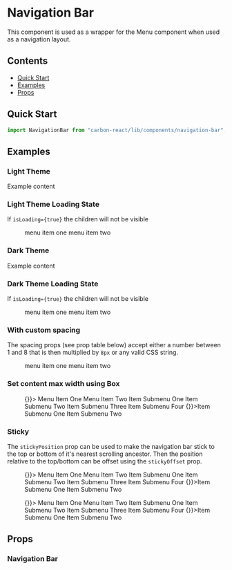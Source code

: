 
<Meta title="Design System/Navigation Bar" />

# Navigation Bar

This component is used as a wrapper for the Menu component when used as a navigation layout.

## Contents

- [Quick Start](#quick-start)
- [Examples](#examples)
- [Props](#props)

## Quick Start

```javascript
import NavigationBar from "carbon-react/lib/components/navigation-bar";
```

## Examples

### Light Theme

<Preview>
  <Story name="default" parameters={{ info: { disable: true } }}>
    <NavigationBar>Example content</NavigationBar>
  </Story>
</Preview>

### Light Theme Loading State

If `isLoading={true}` the children will not be visible

<Preview>
  <Story name="isLoading" parameters={{ info: { disable: true } }}>
    <NavigationBar isLoading>
      <Menu>
        <MenuItem>menu item one</MenuItem>
        <MenuItem>menu item two</MenuItem>
      </Menu>
    </NavigationBar>
  </Story>
</Preview>

### Dark Theme

<Preview>
  <Story name="dark theme" parameters={{ info: { disable: true } }}>
    <NavigationBar navigationType="dark">Example content</NavigationBar>
  </Story>
</Preview>

### Dark Theme Loading State

If `isLoading={true}` the children will not be visible

<Preview>
  <Story name="dark theme isLoading" parameters={{ info: { disable: true } }}>
    <NavigationBar navigationType="dark" isLoading>
      <Menu>
        <MenuItem>menu item one</MenuItem>
        <MenuItem>menu item two</MenuItem>
      </Menu>
    </NavigationBar>
  </Story>
</Preview>

### With custom spacing

The spacing props (see prop table below) accept either a number between 1 and 8 that is then multiplied by `8px` or any
valid CSS string.

<Preview>
  <Story name="with custom spacing" parameters={{ info: { disable: true } }}>
    <NavigationBar py={2} px={7}>
      <Menu>
        <MenuItem>menu item one</MenuItem>
        <MenuItem>menu item two</MenuItem>
      </Menu>
    </NavigationBar>
  </Story>
</Preview>

### Set content max width using Box

<Preview>
  <Story
    name="content max width using Box"
    parameters={{ info: { disable: true } }}
  >
    <NavigationBar>
      <Box display="flex" flex="1" maxWidth="1000px" margin="0 auto">
        <SageIcon style={{ alignSelf: "center" }} />
        <Box>
          <VerticalDivider displayInline pr={0} />
        </Box>
        <Menu display="flex" flex="1">
          <MenuItem flex="1" onClick={() => {}}>
            Menu Item One
          </MenuItem>
          <MenuItem flex="0 0 auto" href="#">
            Menu Item Two
          </MenuItem>
          <MenuItem flex="0 0 auto" submenu="Menu Item Three">
            <MenuItem href="#">Item Submenu One</MenuItem>
            <MenuItem href="#">Item Submenu Two</MenuItem>
            <MenuDivider />
            <MenuItem icon="settings" href="#">
              Item Submenu Three
            </MenuItem>
            <MenuItem href="#">Item Submenu Four</MenuItem>
          </MenuItem>
          <MenuItem flex="0 0 auto" submenu="Menu Item Four">
            <MenuItem onClick={() => {}}>Item Submenu One</MenuItem>
            <MenuItem href="#">Item Submenu Two</MenuItem>
          </MenuItem>
        </Menu>
      </Box>
    </NavigationBar>
  </Story>
</Preview>

### Sticky

The `stickyPosition` prop can be used to make the navigation bar stick to the top or bottom of it's nearest scrolling ancestor. Then the position relative to the top/bottom can be offset using the `stickyOffset` prop.

<Preview>
  <Story name="sticky" parameters={{ info: { disable: true } }}>
    <div style={{ overflow: "scroll" }}>
      <div
        style={{
          margin: "50px",
          height: "250px",
        }}
      >
        <NavigationBar
          stickyPosition="top"
          stickyOffset="25px"
          aria-label="header"
        >
          <Box display="flex" flex="1" maxWidth="1000px" margin="0 auto">
            <SageIcon style={{ alignSelf: "center" }} />
            <Box>
              <VerticalDivider displayInline pr={0} />
            </Box>
            <Menu display="flex" flex="1">
              <MenuItem flex="1" onClick={() => {}}>
                Menu Item One
              </MenuItem>
              <MenuItem flex="0 0 auto" href="#">
                Menu Item Two
              </MenuItem>
              <MenuItem flex="0 0 auto" submenu="Menu Item Three">
                <MenuItem href="#">Item Submenu One</MenuItem>
                <MenuItem href="#">Item Submenu Two</MenuItem>
                <MenuDivider />
                <MenuItem icon="settings" href="#">
                  Item Submenu Three
                </MenuItem>
                <MenuItem href="#">Item Submenu Four</MenuItem>
              </MenuItem>
              <MenuItem flex="0 0 auto" submenu="Menu Item Four">
                <MenuItem onClick={() => {}}>Item Submenu One</MenuItem>
                <MenuItem href="#">Item Submenu Two</MenuItem>
              </MenuItem>
            </Menu>
          </Box>
        </NavigationBar>
        <div
          style={{
            height: "1000px",
            background: "green",
          }}
        />
        <NavigationBar
          stickyPosition="bottom"
          stickyOffset="25px"
          aria-label="footer"
        >
          <Box display="flex" flex="1" maxWidth="1000px" margin="0 auto">
            <SageIcon style={{ alignSelf: "center" }} />
            <Box>
              <VerticalDivider displayInline pr={0} />
            </Box>
            <Menu display="flex" flex="1">
              <MenuItem flex="1" onClick={() => {}}>
                Menu Item One
              </MenuItem>
              <MenuItem flex="0 0 auto" href="#">
                Menu Item Two
              </MenuItem>
              <MenuItem flex="0 0 auto" submenu="Menu Item Three">
                <MenuItem href="#">Item Submenu One</MenuItem>
                <MenuItem href="#">Item Submenu Two</MenuItem>
                <MenuDivider />
                <MenuItem icon="settings" href="#">
                  Item Submenu Three
                </MenuItem>
                <MenuItem href="#">Item Submenu Four</MenuItem>
              </MenuItem>
              <MenuItem flex="0 0 auto" submenu="Menu Item Four">
                <MenuItem onClick={() => {}}>Item Submenu One</MenuItem>
                <MenuItem href="#">Item Submenu Two</MenuItem>
              </MenuItem>
            </Menu>
          </Box>
        </NavigationBar>
      </div>
    </div>
  </Story>
</Preview>

## Props

### Navigation Bar

<StyledSystemProps of={NavigationBar} noHeader padding flexBox />
